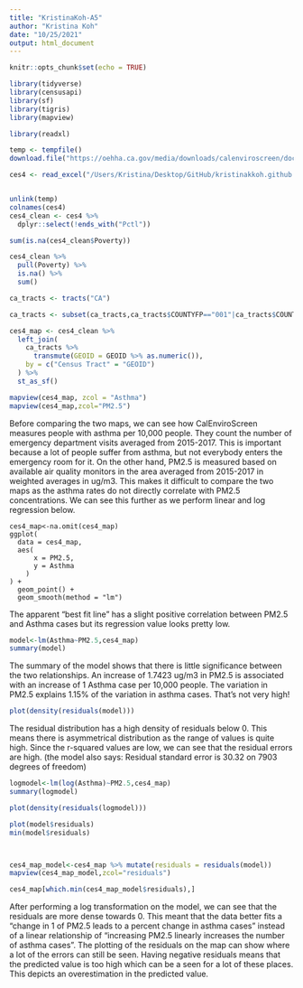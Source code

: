 ```yaml
---
title: "KristinaKoh-A5"
author: "Kristina Koh"
date: "10/25/2021"
output: html_document
---
```


```r
knitr::opts_chunk$set(echo = TRUE)
```



```r
library(tidyverse)
library(censusapi)
library(sf)
library(tigris)
library(mapview)

library(readxl)

temp <- tempfile()
download.file("https://oehha.ca.gov/media/downloads/calenviroscreen/document/calenviroscreen40resultsdatadictionaryf2021.zip",destfile = temp)

ces4 <- read_excel("/Users/Kristina/Desktop/GitHub/kristinakkoh.github.io/calenviroscreen40resultsdatadictionary_F_2021.xlsx")


unlink(temp)
colnames(ces4)
ces4_clean <- ces4 %>% 
  dplyr::select(!ends_with("Pctl"))

sum(is.na(ces4_clean$Poverty))

ces4_clean %>% 
  pull(Poverty) %>% 
  is.na() %>% 
  sum()

ca_tracts <- tracts("CA")

ca_tracts <- subset(ca_tracts,ca_tracts$COUNTYFP=="001"|ca_tracts$COUNTYFP=="013"|ca_tracts$COUNTYFP=="041"|ca_tracts$COUNTYFP=="055"|ca_tracts$COUNTYFP=="075"|ca_tracts$COUNTYFP=="081"|ca_tracts$COUNTYFP=="085"|ca_tracts$COUNTYFP=="095"|ca_tracts$COUNTYFP=="097")

ces4_map <- ces4_clean %>% 
  left_join(
    ca_tracts %>% 
      transmute(GEOID = GEOID %>% as.numeric()),
    by = c("Census Tract" = "GEOID")
  ) %>% 
  st_as_sf()

mapview(ces4_map, zcol = "Asthma")
mapview(ces4_map,zcol="PM2.5")
```

Before comparing the two maps, we can see how CalEnviroScreen measures people with asthma per 10,000 people. They count the number of emergency department visits averaged from 2015-2017. This is important because a lot of people suffer from asthma, but not everybody enters the emergency room for it. On the other hand, PM2.5 is measured based on available air quality monitors in the area averaged from 2015-2017 in weighted averages in ug/m3. This makes it difficult to compare the two maps as the asthma rates do not directly correlate with PM2.5 concentrations. We can see this further as we perform linear and log regression below.

```rr
ces4_map<-na.omit(ces4_map)
ggplot(
  data = ces4_map,
  aes(
      x = PM2.5,
      y = Asthma
    )
) +
  geom_point() +
  geom_smooth(method = "lm")

```
The apparent "best fit line" has a slight positive correlation between PM2.5 and Asthma cases but its regression value looks pretty low. 


```r
model<-lm(Asthma~PM2.5,ces4_map)
summary(model)
```
The summary of the model shows that there is little significance between the two relationships. An increase of 1.7423 ug/m3 in PM2.5 is associated with an increase of 1 Asthma case per 10,000 people. The variation in PM2.5 explains 1.15% of the variation in asthma cases. That's not very high!


```r
plot(density(residuals(model)))
```


The residual distribution has a high density of residuals below 0. This means there is asymmetrical distribution as the range of values is quite high. Since the r-squared values are low, we can see that the residual errors are high. (the model also says: Residual standard error is 30.32 on 7903 degrees of freedom)
```r
logmodel<-lm(log(Asthma)~PM2.5,ces4_map)
summary(logmodel)

plot(density(residuals(logmodel)))

plot(model$residuals)
min(model$residuals)



ces4_map_model<-ces4_map %>% mutate(residuals = residuals(model))
mapview(ces4_map_model,zcol="residuals")

ces4_map[which.min(ces4_map_model$residuals),]

```

After performing a log transformation on the model, we can see that the residuals are more dense towards 0. This meant that the data better fits a "change in 1 of PM2.5 leads to a percent change in asthma cases" instead of a linear relationship of "increasing PM2.5 linearly increases the number of asthma cases". The plotting of the residuals on the map can show where a lot of the errors can still be seen. Having negative residuals means that the predicted value is too high which can be a seen for a lot of these places. This depicts an overestimation in the predicted value.
